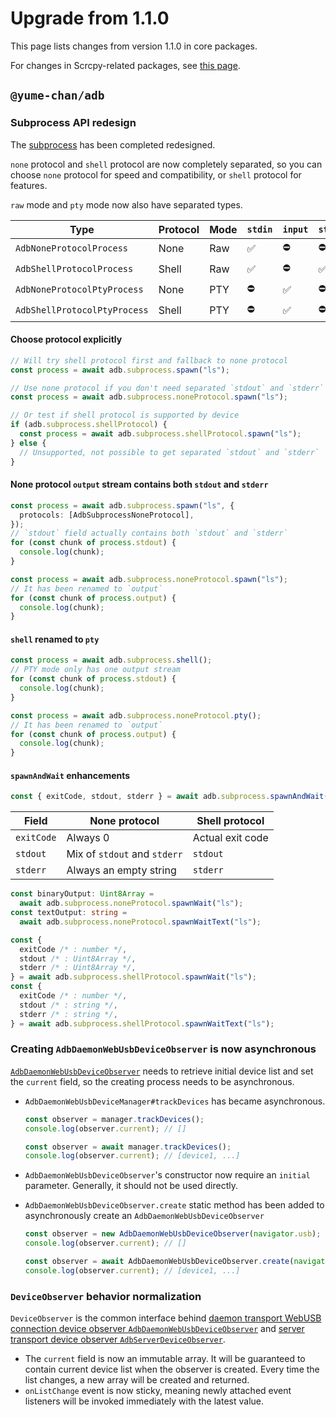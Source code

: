 # Upgrade from 1.1.0


This page lists changes from version 1.1.0 in core packages.

For changes in Scrcpy-related packages, see [this page](../scrcpy/upgrade.mdx).

## `@yume-chan/adb`

### Subprocess API redesign

The [subprocess](../api/adb/subprocess/index.mdx) has been completed redesigned.

`none` protocol and `shell` protocol are now completely separated, so you can choose `none` protocol for speed and compatibility, or `shell` protocol for features.

`raw` mode and `pty` mode now also have separated types.

| Type                         | Protocol | Mode | `stdin` | `input` | `stdout` | `stderr` | `output` | `resize` | `sigint` |
| ---------------------------- | -------- | ---- | ------- | ------- | -------- | -------- | -------- | -------- | -------- |
| `AdbNoneProtocolProcess`     | None     | Raw  | ✅      | ⛔      | ⛔       | ⛔       | ✅       | ⛔       | ⛔       |
| `AdbShellProtocolProcess`    | Shell    | Raw  | ✅      | ⛔      | ✅       | ✅       | ⛔       | ⛔       | ⛔       |
| `AdbNoneProtocolPtyProcess`  | None     | PTY  | ⛔      | ✅      | ⛔       | ⛔       | ✅       | ⛔       | ✅       |
| `AdbShellProtocolPtyProcess` | Shell    | PTY  | ⛔      | ✅      | ⛔       | ⛔       | ✅       | ✅       | ✅       |

#### Choose protocol explicitly

```ts showLineNumbers title="1.1.0"
// Will try shell protocol first and fallback to none protocol
const process = await adb.subprocess.spawn("ls");
```

```ts showLineNumbers title="next"
// Use none protocol if you don't need separated `stdout` and `stderr`
const process = await adb.subprocess.noneProtocol.spawn("ls");

// Or test if shell protocol is supported by device
if (adb.subprocess.shellProtocol) {
  const process = await adb.subprocess.shellProtocol.spawn("ls");
} else {
  // Unsupported, not possible to get separated `stdout` and `stderr`
}
```

#### None protocol `output` stream contains both `stdout` and `stderr`

```ts showLineNumbers title="1.1.0"
const process = await adb.subprocess.spawn("ls", {
  protocols: [AdbSubprocessNoneProtocol],
});
// `stdout` field actually contains both `stdout` and `stderr`
for (const chunk of process.stdout) {
  console.log(chunk);
}
```

```ts showLineNumbers title="next"
const process = await adb.subprocess.noneProtocol.spawn("ls");
// It has been renamed to `output`
for (const chunk of process.output) {
  console.log(chunk);
}
```

#### `shell` renamed to `pty`

```ts showLineNumbers title="1.1.0"
const process = await adb.subprocess.shell();
// PTY mode only has one output stream
for (const chunk of process.stdout) {
  console.log(chunk);
}
```

```ts showLineNumbers title="next"
const process = await adb.subprocess.noneProtocol.pty();
// It has been renamed to `output`
for (const chunk of process.output) {
  console.log(chunk);
}
```

#### `spawnAndWait` enhancements

```ts showLineNumbers title="1.1.0"
const { exitCode, stdout, stderr } = await adb.subprocess.spawnAndWait("ls");
```

| Field      | None protocol                | Shell protocol   |
| ---------- | ---------------------------- | ---------------- |
| `exitCode` | Always 0                     | Actual exit code |
| `stdout`   | Mix of `stdout` and `stderr` | `stdout`         |
| `stderr`   | Always an empty string       | `stderr`         |

```ts showLineNumbers title="next"
const binaryOutput: Uint8Array =
  await adb.subprocess.noneProtocol.spawnWait("ls");
const textOutput: string =
  await adb.subprocess.noneProtocol.spawnWaitText("ls");

const {
  exitCode /* : number */,
  stdout /* : Uint8Array */,
  stderr /* : Uint8Array */,
} = await adb.subprocess.shellProtocol.spawnWait("ls");
const {
  exitCode /* : number */,
  stdout /* : string */,
  stderr /* : string */,
} = await adb.subprocess.shellProtocol.spawnWaitText("ls");
```

### Creating `AdbDaemonWebUsbDeviceObserver` is now asynchronous

[`AdbDaemonWebUsbDeviceObserver`](./daemon/usb/watch-devices.mdx) needs to retrieve initial device list and set the `current` field, so the creating process needs to be asynchronous.

- `AdbDaemonWebUsbDeviceManager#trackDevices` has became asynchronous.

  ```ts showLineNumbers title="1.1.0"
  const observer = manager.trackDevices();
  console.log(observer.current); // []
  ```

  ```ts showLineNumbers title="next"
  const observer = await manager.trackDevices();
  console.log(observer.current); // [device1, ...]
  ```

- `AdbDaemonWebUsbDeviceObserver`'s constructor now require an `initial` parameter. Generally, it should not be used directly.
- `AdbDaemonWebUsbDeviceObserver.create` static method has been added to asynchronously create an `AdbDaemonWebUsbDeviceObserver`

  ```ts showLineNumbers title="1.1.0"
  const observer = new AdbDaemonWebUsbDeviceObserver(navigator.usb);
  console.log(observer.current); // []
  ```

  ```ts showLineNumbers title="next"
  const observer = await AdbDaemonWebUsbDeviceObserver.create(navigator.usb);
  console.log(observer.current); // [device1, ...]
  ```

### `DeviceObserver` behavior normalization

`DeviceObserver` is the common interface behind [daemon transport WebUSB connection device observer `AdbDaemonWebUsbDeviceObserver`](./daemon/usb/watch-devices.mdx) and [server transport device observer `AdbServerDeviceObserver`](./server/watch.mdx).

- The `current` field is now an immutable array. It will be guaranteed to contain current device list when the observer is created. Every time the list changes, a new array will be created and returned.
- `onListChange` event is now sticky, meaning newly attached event listeners will be invoked immediately with the latest value.
